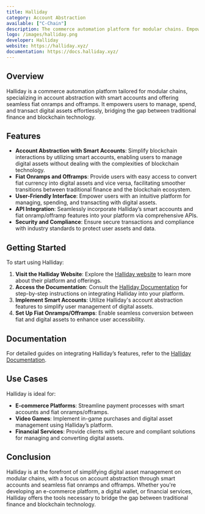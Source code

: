 ```yaml
---
title: Halliday
category: Account Abstraction
available: ["C-Chain"]
description: The commerce automation platform for modular chains. Empower your users with smart accounts and seamless fiat onramps and offramps.
logo: /images/halliday.png
developer: Halliday
website: https://halliday.xyz/
documentation: https://docs.halliday.xyz/
---
```


## Overview

Halliday is a commerce automation platform tailored for modular chains, specializing in account abstraction with smart accounts and offering seamless fiat onramps and offramps. It empowers users to manage, spend, and transact digital assets effortlessly, bridging the gap between traditional finance and blockchain technology.

## Features

- **Account Abstraction with Smart Accounts**: Simplify blockchain interactions by utilizing smart accounts, enabling users to manage digital assets without dealing with the complexities of blockchain technology.
- **Fiat Onramps and Offramps**: Provide users with easy access to convert fiat currency into digital assets and vice versa, facilitating smoother transitions between traditional finance and the blockchain ecosystem.
- **User-Friendly Interface**: Empower users with an intuitive platform for managing, spending, and transacting with digital assets.
- **API Integration**: Seamlessly incorporate Halliday’s smart accounts and fiat onramp/offramp features into your platform via comprehensive APIs.
- **Security and Compliance**: Ensure secure transactions and compliance with industry standards to protect user assets and data.

## Getting Started

To start using Halliday:

1. **Visit the Halliday Website**: Explore the [Halliday website](https://halliday.xyz/) to learn more about their platform and offerings.
2. **Access the Documentation**: Consult the [Halliday Documentation](https://docs.halliday.xyz/) for step-by-step instructions on integrating Halliday into your platform.
3. **Implement Smart Accounts**: Utilize Halliday's account abstraction features to simplify user management of digital assets.
4. **Set Up Fiat Onramps/Offramps**: Enable seamless conversion between fiat and digital assets to enhance user accessibility.

## Documentation

For detailed guides on integrating Halliday’s features, refer to the [Halliday Documentation](https://docs.halliday.xyz/).

## Use Cases

Halliday is ideal for:

- **E-commerce Platforms**: Streamline payment processes with smart accounts and fiat onramps/offramps.
- **Video Games**: Implement in-game purchases and digital asset management using Halliday’s platform.
- **Financial Services**: Provide clients with secure and compliant solutions for managing and converting digital assets.

## Conclusion

Halliday is at the forefront of simplifying digital asset management on modular chains, with a focus on account abstraction through smart accounts and seamless fiat onramps and offramps. Whether you're developing an e-commerce platform, a digital wallet, or financial services, Halliday offers the tools necessary to bridge the gap between traditional finance and blockchain technology.


